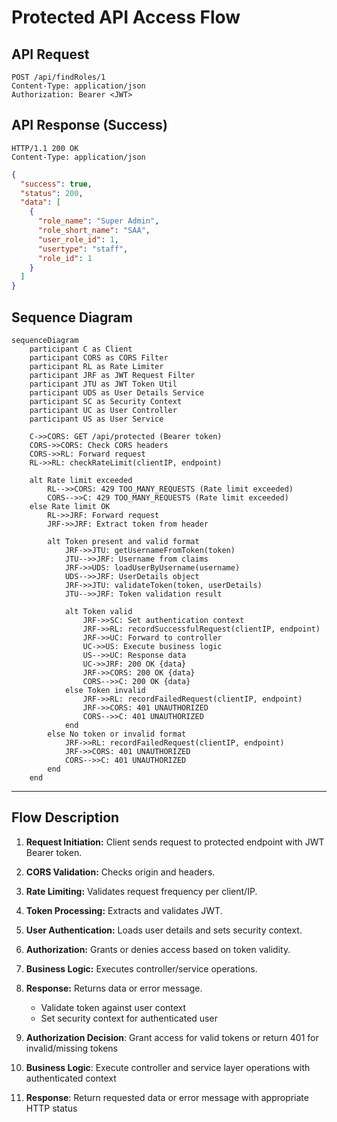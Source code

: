 # Protected API Access Flow

## API Request

```http
POST /api/findRoles/1
Content-Type: application/json
Authorization: Bearer <JWT>
```

## API Response (Success)

```http
HTTP/1.1 200 OK
Content-Type: application/json
```

```json
{
  "success": true,
  "status": 200,
  "data": [
    {
      "role_name": "Super Admin",
      "role_short_name": "SAA",
      "user_role_id": 1,
      "usertype": "staff",
      "role_id": 1
    }
  ]
}
```

## Sequence Diagram

```mermaid
sequenceDiagram
    participant C as Client
    participant CORS as CORS Filter
    participant RL as Rate Limiter
    participant JRF as JWT Request Filter
    participant JTU as JWT Token Util
    participant UDS as User Details Service
    participant SC as Security Context
    participant UC as User Controller
    participant US as User Service

    C->>CORS: GET /api/protected (Bearer token)
    CORS->>CORS: Check CORS headers
    CORS->>RL: Forward request
    RL->>RL: checkRateLimit(clientIP, endpoint)

    alt Rate limit exceeded
        RL-->>CORS: 429 TOO_MANY_REQUESTS (Rate limit exceeded)
        CORS-->>C: 429 TOO_MANY_REQUESTS (Rate limit exceeded)
    else Rate limit OK
        RL->>JRF: Forward request
        JRF->>JRF: Extract token from header

        alt Token present and valid format
            JRF->>JTU: getUsernameFromToken(token)
            JTU-->>JRF: Username from claims
            JRF->>UDS: loadUserByUsername(username)
            UDS-->>JRF: UserDetails object
            JRF->>JTU: validateToken(token, userDetails)
            JTU-->>JRF: Token validation result

            alt Token valid
                JRF->>SC: Set authentication context
                JRF->>RL: recordSuccessfulRequest(clientIP, endpoint)
                JRF->>UC: Forward to controller
                UC->>US: Execute business logic
                US-->>UC: Response data
                UC->>JRF: 200 OK {data}
                JRF->>CORS: 200 OK {data}
                CORS-->>C: 200 OK {data}
            else Token invalid
                JRF->>RL: recordFailedRequest(clientIP, endpoint)
                JRF->>CORS: 401 UNAUTHORIZED
                CORS-->>C: 401 UNAUTHORIZED
            end
        else No token or invalid format
            JRF->>RL: recordFailedRequest(clientIP, endpoint)
            JRF->>CORS: 401 UNAUTHORIZED
            CORS-->>C: 401 UNAUTHORIZED
        end
    end
```

---

## Flow Description

1. **Request Initiation:** Client sends request to protected endpoint with JWT Bearer token.
2. **CORS Validation:** Checks origin and headers.
3. **Rate Limiting:** Validates request frequency per client/IP.
4. **Token Processing:** Extracts and validates JWT.
5. **User Authentication:** Loads user details and sets security context.
6. **Authorization:** Grants or denies access based on token validity.
7. **Business Logic:** Executes controller/service operations.
8. **Response:** Returns data or error message.

   - Validate token against user context
   - Set security context for authenticated user

9. **Authorization Decision**: Grant access for valid tokens or return 401 for invalid/missing tokens
10. **Business Logic**: Execute controller and service layer operations with authenticated context
11. **Response**: Return requested data or error message with appropriate HTTP status
